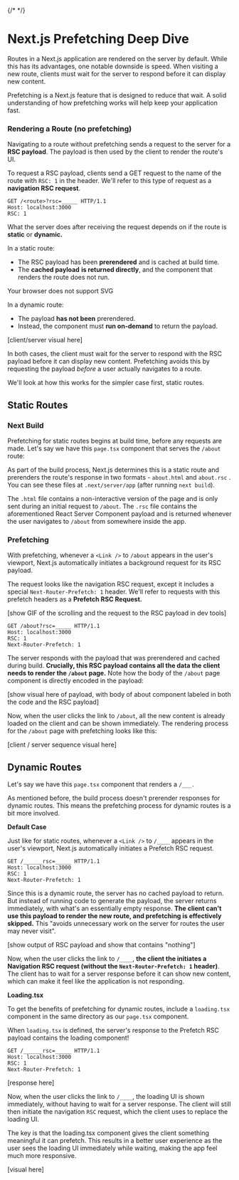 
{/* <TOC /> */}

# Next.js Prefetching Deep Dive

Routes in a Next.js application are rendered on the server by default. While this has its advantages, one notable downside is speed. When visiting a new route, clients must wait for the server to respond before it can display new content.

Prefetching is a Next.js feature that is designed to reduce that wait. A solid understanding of how prefetching works will help keep your application fast. 

### **Rendering a Route (no prefetching)**

Navigating to a route without prefetching sends a request to the server for a **RSC payload**. The payload is then used by the client to render the route's UI. 

To request a RSC payload, clients send a GET request to the name of the route with `RSC: 1` in the header. We'll refer to this type of request as a **navigation RSC request**. 

```
GET /<route>?rsc=_____ HTTP/1.1
Host: localhost:3000
RSC: 1
```

What the server does after receiving the request depends on if the route is **static** or **dynamic.** 

In a static route: 

- The RSC payload has been **prerendered** and is cached at build time.
- The **cached payload** **is returned directly**, and the component that renders the route does not run.

<div className="flex justify-center items-center">
  <object data="/images/nextjs-prefetching/static-no-prefetch.svg" type="image/svg+xml" height="auto" className="mx-auto my-12 w-90">
    Your browser does not support SVG
  </object>
</div>

In a dynamic route: 

- The payload **has not been** prerendered.
- Instead, the component must **run on-demand** to return the payload.

[client/server visual here]

In both cases, the client must wait for the server to respond with the RSC payload before it can display new content. Prefetching avoids this by requesting the payload *before* a user actually navigates to a route. 

We'll look at how this works for the simpler case first, static routes.

## Static Routes

### **Next Build**

Prefetching for static routes begins at build time, before any requests are made. Let's say we have this `page.tsx` component that serves the `/about` route:

As part of the build process, Next.js determines this is a static route and prerenders the route's response in two formats - `about.html` and `about.rsc` . You can see these files at `.next/server/app` (after running `next build`).

The `.html` file contains a non-interactive version of the page and is only sent during an initial request to `/about`. The `.rsc` file contains the aforementioned React Server Component payload and is returned whenever the user navigates to `/about` from somewhere inside the app. 

### **Prefetching**

With prefetching, whenever a `<Link />` to `/about` appears in the user's viewport, Next.js automatically initiates a background request for its RSC payload. 

The request looks like the navigation RSC request, except it includes a special `Next-Router-Prefetch: 1` header. We'll refer to requests with this prefetch headers as a **Prefetch RSC Request.** 

[show GIF of the scrolling and the request to the RSC payload in dev tools]

```tsx
GET /about?rsc=_____ HTTP/1.1
Host: localhost:3000
RSC: 1
Next-Router-Prefetch: 1
```

The server responds with the payload that was prerendered and cached during build. **Crucially, this RSC payload contains all the data the client needs to render the `/about` page.** Note how the body of the `/about` page component is directly encoded in the payload: 

[show visual here of payload, with body of about component labeled in both the code and the RSC payload]

Now, when the user clicks the link to `/about`, all the new content is already loaded on the client and can be shown immediately. The rendering process for the `/about` page with prefetching looks like this:

[client / server sequence visual here] 

## Dynamic Routes

Let's say we have this `page.tsx` component that renders a `/___.` 

As mentioned before, the build process doesn't prerender responses for dynamic routes. This means the prefetching process for dynamic routes is a bit more involved.  

**Default Case**

Just like for static routes, whenever a `<Link />` to `/____` appears in the user's viewport, Next.js automatically initiates a Prefetch RSC request. 

```
GET /______rsc=_____ HTTP/1.1
Host: localhost:3000
RSC: 1
Next-Router-Prefetch: 1
```

Since this is a dynamic route, the server has no cached payload to return. But instead of running code to generate the payload, the server returns immediately, with what's an essentially empty response. **The client can't use this payload to render the new route, and prefetching is effectively skipped.** This "avoids unnecessary work on the server for routes the user may never visit". 

[show output of RSC payload and show that contains "nothing"]

Now, when the user clicks the link to `/____`, **the client the initiates a Navigation RSC request (without the `Next-Router-Prefetch: 1` header)**. The client has to wait for a server response before it can show new content, which can make it feel like the application is not responding. 

**Loading.tsx**

To get the benefits of prefetching for dynamic routes, include a `loading.tsx` component in the same directory as our `page.tsx` component. 

When `loading.tsx` is defined, the server's response to the Prefetch RSC payload contains the loading component! 

```
GET /______rsc=_____ HTTP/1.1
Host: localhost:3000
RSC: 1
Next-Router-Prefetch: 1
```

[response here]

Now, when the user clicks the link to `/____`, the loading UI is shown immediately, without having to wait for a server response. The client will still then initiate the navigation `RSC` request, which the client uses to replace the loading UI. 

The key is that the loading.tsx component gives the client something meaningful it can prefetch. This results in a better user experience as the user sees the loading UI immediately while waiting, making the app feel much more responsive. 

[visual here]